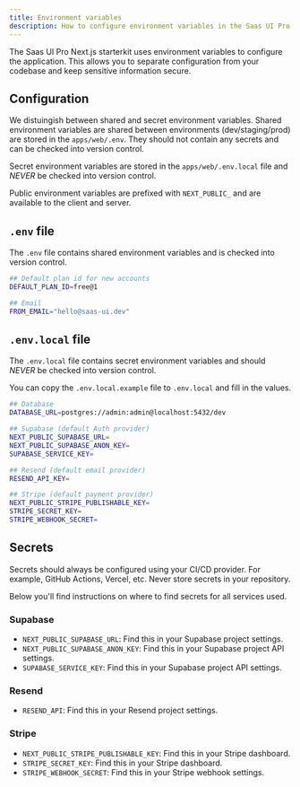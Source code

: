 ```yaml
---
title: Environment variables
description: How to configure environment variables in the Saas UI Pro Next.js starterkit.
---
```


The Saas UI Pro Next.js starterkit uses environment variables to configure the application. This allows you to separate configuration from your codebase and keep sensitive information secure.

## Configuration

We distuingish between shared and secret environment variables. Shared environment variables are shared between environments (dev/staging/prod) are stored in the `apps/web/.env`. They should not contain any secrets and can be checked into version control.

Secret environment variables are stored in the `apps/web/.env.local` file and _NEVER_ be checked into version control.

Public environment variables are prefixed with `NEXT_PUBLIC_` and are available to the client and server.

## `.env` file

The `.env` file contains shared environment variables and is checked into version control.

```bash
## Default plan id for new accounts
DEFAULT_PLAN_ID=free@1

## Email
FROM_EMAIL="hello@saas-ui.dev"
```

## `.env.local` file

The `.env.local` file contains secret environment variables and should _NEVER_ be checked into version control.

You can copy the `.env.local.example` file to `.env.local` and fill in the values.

```bash
## Database
DATABASE_URL=postgres://admin:admin@localhost:5432/dev

## Supabase (default Auth provider)
NEXT_PUBLIC_SUPABASE_URL=
NEXT_PUBLIC_SUPABASE_ANON_KEY=
SUPABASE_SERVICE_KEY=

## Resend (default email provider)
RESEND_API_KEY=

## Stripe (default payment provider)
NEXT_PUBLIC_STRIPE_PUBLISHABLE_KEY=
STRIPE_SECRET_KEY=
STRIPE_WEBHOOK_SECRET=
```

## Secrets

Secrets should always be configured using your CI/CD provider. For example, GitHub Actions, Vercel, etc. Never store secrets in your repository.

Below you'll find instructions on where to find secrets for all services used.

### Supabase

- `NEXT_PUBLIC_SUPABASE_URL`: Find this in your Supabase project settings.
- `NEXT_PUBLIC_SUPABASE_ANON_KEY`: Find this in your Supabase project API settings.
- `SUPABASE_SERVICE_KEY`: Find this in your Supabase project API settings.

### Resend

- `RESEND_API`: Find this in your Resend project settings.

### Stripe

- `NEXT_PUBLIC_STRIPE_PUBLISHABLE_KEY`: Find this in your Stripe dashboard.
- `STRIPE_SECRET_KEY`: Find this in your Stripe dashboard.
- `STRIPE_WEBHOOK_SECRET`: Find this in your Stripe webhook settings.
